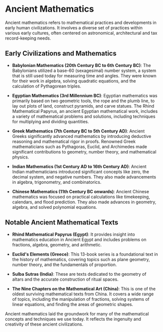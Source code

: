 # Ancient Mathematics

Ancient mathematics refers to mathematical practices and developments in early human civilizations. It involves a diverse set of practices within various early cultures, often centered on astronomical, architectural and tax record-keeping needs.

## Early Civilizations and Mathematics

- **Babylonian Mathematics (20th Century BC to 6th Century BC)**: The Babylonians utilized a base-60 (sexagesimal) number system, a system that is still used today for measuring time and angles. They were known for their work in algebra, solving quadratic equations, and the calculation of Pythagorean triples.

- **Egyptian Mathematics (3rd Millennium BC)**: Egyptian mathematics was primarily based on two geometric tools, the rope and the plumb line, to lay out plots of land, construct pyramids, and carve statues. The Rhind Mathematical Papyrus, an ancient Egyptian mathematical work, includes a variety of mathematical problems and solutions, including techniques for multiplying and dividing quantities.

- **Greek Mathematics (7th Century BC to 5th Century AD)**: Ancient Greeks significantly advanced mathematics by introducing deductive reasoning and mathematical rigor in proofs. Renowned Greek mathematicians such as Pythagoras, Euclid, and Archimedes made significant contributions to geometry, number theory, and mathematical physics.

- **Indian Mathematics (1st Century AD to 16th Century AD)**: Ancient Indian mathematicians introduced significant concepts like zero, the decimal system, and negative numbers. They also made advancements in algebra, trigonometry, and combinatorics. 

- **Chinese Mathematics (11th Century BC onwards)**: Ancient Chinese mathematics was focused on practical calculations like timekeeping, calendars, and flood prediction. They also made advances in geometry, algebra, and solved polynomial equations.

## Notable Ancient Mathematical Texts

- **Rhind Mathematical Papyrus (Egypt)**: It provides insight into mathematics education in Ancient Egypt and includes problems on fractions, algebra, geometry, and arithmetic.

- **Euclid's Elements (Greece)**: This 13-book series is a foundational text in the history of mathematics, covering topics such as plane geometry, number theory, and the fundamentals of proportion.

- **Sulba Sutras (India)**: These are texts dedicated to the geometry of altars and the accurate construction of ritual spaces.

- **The Nine Chapters on the Mathematical Art (China)**: This is one of the oldest surviving mathematical texts from China. It covers a wide range of topics, including the manipulation of fractions, solving systems of linear equations, and finding the areas of geometric shapes.

Ancient mathematics laid the groundwork for many of the mathematical concepts and techniques we use today. It reflects the ingenuity and creativity of these ancient civilizations.
